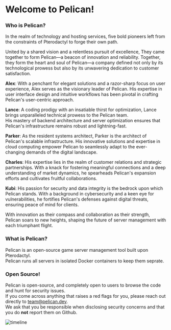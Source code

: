 # Welcome to Pelican!

### Who is Pelican?
In the realm of technology and hosting services, five bold pioneers left from the constraints of Pterodactyl to forge their own path.  

United by a shared vision and a relentless pursuit of excellence, They came together to form Pelican—a beacon of innovation and reliability.
Together, they form the heart and soul of Pelican—a company defined not only by its technological prowess but also by its unwavering dedication to customer satisfaction.  

**Alex**: With a penchant for elegant solutions and a razor-sharp focus on user experience, Alex serves as the visionary leader of Pelican. 
His expertise in user interface design and intuitive workflows has been pivotal in crafting Pelican's user-centric approach.  

**Lance**: A coding prodigy with an insatiable thirst for optimization, Lance brings unparalleled technical prowess to the Pelican team.  
His mastery of backend architecture and server optimization ensures that Pelican's infrastructure remains robust and lightning-fast.  

**Parker**: As the resident systems architect, Parker is the architect of Pelican's scalable infrastructure. 
His innovative solutions and expertise in cloud computing empower Pelican to seamlessly adapt to the ever-changing demands of the digital landscape.

**Charles**: His expertise lies in the realm of customer relations and strategic partnerships. 
With a knack for fostering meaningful connections and a deep understanding of market dynamics, he spearheads Pelican's expansion efforts and cultivates fruitful collaborations.

**Kubi**: His passion for security and data integrity is the bedrock upon which Pelican stands.
With a background in cybersecurity and a keen eye for vulnerabilities, he fortifies Pelican's defenses against digital threats, ensuring peace of mind for clients.

With innovation as their compass and collaboration as their strength, Pelican soars to new heights, shaping the future of server management with each triumphant flight.

### What is Pelican?
Pelican is an open-source game server management tool built upon Pterodactyl.  
Pelican runs all servers in isolated Docker containers to keep them seprate. 

### Open Source!
Pelican is open-source, and completely open to users to browse the code and hunt for security issues.  
If you come across anything that raises a red flags for you, please reach out directly to team@pelican.dev.  
We ask that you be responsible when disclosing security concerns and that you do **not** report them on Github.

![timeline](../img/timeline.jpg)